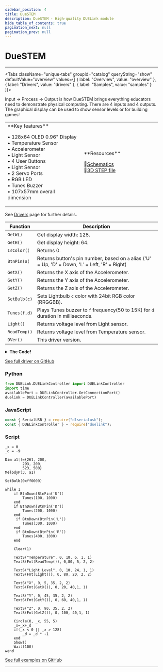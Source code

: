 ```yaml
---
sidebar_position: 4
title: DueSTEM
description: DueSTEM - High-quality DUELink module
hide_table_of_contents: true
pagination_next: null
pagination_prev: null
---
```



# DueSTEM

<ImageSection 
  product="mcduestem-b"
  tagline="Complete All-in-One STEM Solution"
/>

---

<Tabs className="unique-tabs" groupid="catalog" queryString="show" defaultValue="overview"
  values={[
    {
        label: "Overview",
        value: "overview"
    },
    {
        label: "Drivers",
        value: "drivers"
    },
    {
        label: "Samples",
        value: "samples"
    }
]}>

<TabItem value="overview">

Input -> Process -> Output is how DueSTEM brings everything educators need to demonstrate physical computing. There are 4 inputs and 4 outputs. The graphical display can be used to show sensor levels or for building games!

<table><td width='50%'>
**Key features**

• 128x64 OLED 0.96" Display<br/>
• Temperature Sensor<br/>
• Accelerometer<br/>
• Light Sensor<br/>
• 4 User Buttons<br/>
• Light Sensor<br/>
• 2 Servo Ports<br/>
• RGB LED<br/>
• Tunes Buzzer<br/>
• 107x57mm overall dimension<br/>

</td><td width='50%'>
**Resources**
 
📄[Schematics](/sch/gdl-mcduestem-b.pdf)<br/>
🔩[3D STEP file](/3d/gdl-mcduestem-b.step)<br/>
</td></table>

</TabItem>

<TabItem value="drivers">

See [Drivers](/docs/engine/drivers) page for further details.

| Function | Description |
|----------|-------------|
| `GetW()` | Get display width: 128. |
| `GetH()` | Get display height: 64. |
| `IsColor()` | Returns 0. |
| `BtnPin(a)` | Returns button's pin number, based on `a` alias ('U' = Up, 'D' = Down, 'L' = Left, 'R' = Right) |
| `GetX()` | Returns the X axis of the Accelerometer. |
| `GetY()` | Returns the Y axis of the Accelerometer. |
| `GetZ()` | Returns the Z axis of the Accelerometer. |
| `SetBulb(c)` | Sets Lightbulb `c` color with 24bit RGB color (RRGGBB). |
| `Tunes(f,d)` | Plays Tunes buzzer to `f` frequency(50 to 15K) for `d` duration in milliseconds. |
| `Light()` | Returns voltage level from Light sensor. |
| `ReadTemp()` | Returns voltage level from Temperature sensor. |
| `DVer()` | This driver version. |
<details>
<summary><strong>The Code!</strong></summary>

**DueSTEM Driver**

```batch
##### DueSTEM Driver  #####

fn DVer()
    return 1.0
fend
 
fn Init()
    I2cCfg(400)    
    I2cWr(0x4c, [0x20, 2], 0) # 0x4c: I2C address, [0x20,1] MC3216_Outcfg
    I2cWr(0x4c, [0x07, 1], 0) # 0x4c: I2C address, [0x07,1] MC3216_Mode
 
    BtnEn(BtnPin('U'), 1) # Btn Up
    BtnEn(BtnPin('D'), 1) # Btn Down
    BtnEn(BtnPin('L'), 1) # Btn Left
    BtnEn(BtnPin('R'), 1) # Btn Right


    DWrite(22,0) # reset pin
    DWrite(22,1) 
    Wait(10)
 
    # config I2C bus with 400Kz
    I2cCfg(400)
    Wait(20)
    GfxCfg(1,{0x3C}, 128, 64, 1)# type 1, 128x64 pixels, buffered x1
 
    LcdCmd(0xAE):LcdCmd(0x00):LcdCmd(0x10)
    LcdCmd(0x40):LcdCmd(0x81):LcdCmd(0xCF)
    LcdCmd(0xA1):LcdCmd(0xA6):LcdCmd(0xA8)
    LcdCmd(0x3F):LcdCmd(0xD3):LcdCmd(0x00)
    LcdCmd(0xD5):LcdCmd(0x80):LcdCmd(0xD9)
    LcdCmd(0xF1):LcdCmd(0xDA):LcdCmd(0x12)
    LcdCmd(0xDB):LcdCmd(0x40):LcdCmd(0x8D)
    LcdCmd(0x14):LcdCmd(0xAF):LcdCmd(0xC8)
    LcdCmd(0x20):LcdCmd(0x00):LcdCmd(0x21)
    LcdCmd(0):LcdCmd(128-1)
    LcdCmd(0x22):LcdCmd(0):LcdCmd(7)
    
    Dim a1[]={131, 200, 
        147, 200,
        262, 500}
        MelodyP(3, a1)      

    Clear(0)
    TextS("DUELink",1,25,25,2,3)
    Show()
fend

fn BtnPin(a)
    if a = 'U'
        return 18
    end
    if a = 'D'
        return 10
    end
    if a = 'L'
        return 20
    end
    if a = 'R'
        return 1
    end
    while 1
        PrintLn("ERROR!!")
        Wait(200)
    wend
fend

 
##### Display #####
 
fn LcdCmd(c)
    I2cWr(0x3c, [0, c], 0)
fend
 
fn GetH()
    return 64
fend
 
fn GetW()
    return 128
fend
 
fn IsColor()
    return 0
fend
 
##### Accelerometer #####
 
Dim b1[1]
 
fn Convert(c)
    if (c > 127)
        c = c - 256
    end
 
    c = c * 1024 / 64
 
    if (c > 1024)
        c = 1024
    end
 
    if (c < -1024)
        c = -1024
    end
 
    return c
fend
 
fn GetX()
    I2cWr(0x4C, [0x0D], b1) # 0x0D MC3216_XOut
    return Convert(b1[0])
fend
 
fn GetY()
    I2cWr(0x4C, [0x0F], b1) # 0x0F MC3216_YOut
    return Convert(b1[0])
fend
 
fn GetZ()
    I2cWr(0x4C, [0x11], b1) # 0x11 MC3216_ZOut
    return Convert(b1[0])
fend

##### LightBulb #####
 
fn SetBulb(c) #c = Hex Value
    r = ((c>>16)&0xff)/255
    g =((c>>8)&0xff)/255
    b = (c&0xff)/255
 
    PWrite(2,b)
    PWrite(11,r)
    PWrite(4,g)
fend

fn Light()
    return Trunc(VRead(17)/(ReadVCC() )*100)
fend

##### Temperature #####

fn ReadTemp()
    return Trunc(VRead(9)/(ReadVCC() )*100)
fend

##### Tunes #####

fn Tunes(f,d)
    Beep(3, f, d)
fend
 
Init()
 
#########################

```

</details>

[See full driver on GitHub](https://github.com/ghi-electronics/duelink-website/tree/main/static/code/drivers)

</TabItem>

<TabItem value="samples">

### Python

```python
from DUELink.DUELinkController import DUELinkController
import time
availablePort = DUELinkController.GetConnectionPort()
duelink = DUELinkController(availablePort)
```

### JavaScript

```javascript
const { SerialUSB } = require("dlserialusb");
const { DUELinkController } = require("duelink");
```

### Script

```batch
_x = 0
_d = -9
 
Dim a1[]={261, 200, 
        293, 200,
        523, 500}
MelodyP(3, a1)

SetBulb(0xff0000)
 
while 1
    if BtnDown(BtnPin('U'))
        Tunes(100, 1000)
    end
    if BtnDown(BtnPin('D'))
        Tunes(200, 1000)
    end
     if BtnDown(BtnPin('L'))
        Tunes(300, 1000)
    end
     if BtnDown(BtnPin('R'))
        Tunes(400, 1000)
    end
 
    Clear(1) 
 
    TextS("Temperature", 0, 10, 6, 1, 1)
    TextS(Fmt(ReadTemp()), 0,80, 5, 2, 2)
 
    TextS("Light Level", 0, 10, 24, 1, 1)
    TextS(Fmt(Light()), 0, 80, 20, 2, 2)
 
    TextS("X", 0, 5, 35, 2, 2)
    TextS(Fmt(GetX()), 0, 20, 40,1, 1)
 
    TextS("Y", 0, 45, 35, 2, 2)
    TextS(Fmt(GetY()), 0, 60, 40,1, 1)
 
    TextS("Z", 0, 90, 35, 2, 2)
    TextS(Fmt(GetZ()), 0, 100, 40,1, 1)
 
    Circle(0, _x, 55, 5)
    _x=_x+_d
    if(_x < 0 || _x > 128)
        _d = _d * -1
    end
    Show()
    Wait(100)
wend 
```

[See full examples on GitHub](https://github.com/ghi-electronics/duelink-website/tree/main/static/code/samples)

</TabItem>

</Tabs>

---

<OrderSection
    product="DUELink DueSTEM"
    partnumber="GDL-MCDUESTEM-B"
    price="$0.00"
/>
